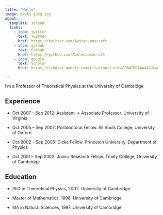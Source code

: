 ```yaml
---
title: "Hello"
image: backs-jpeg.jpg
about:
  template: solana
  links:
    - icon: twitter
      text: Twitter
      href: https://twitter.com/AustenLamacraft
    - icon: github
      text: Github
      href: https://github.com/AustenLamacraft
    - icon: google
      text: Scholar
      href: https://scholar.google.com/citations?user=ERR4TF0AAAAJ&hl=en

---
```


I'm a Professor of Theoretical Physics at the University of Cambridge


## Experience

- Oct 2007 – Sep 2012: Assistant → Associate Professor. University of Virginia
 
- Oct 2005 – Sep 2007: Postdoctoral Fellow.
All Souls College, University of Oxford

- Oct 2002 – Sep 2005: Dicke Fellow. Princeton University, Department of Physics
 
- Oct 2001 – Sep 2002: Junior Research Fellow. Trinity College, University of Cambridge

## Education

- PhD in Theoretical Physics, 2002. University of Cambridge

- Master of Mathematics, 1998. University of Cambridge

- MA in Natural Sciences, 1997. University of Cambridge


